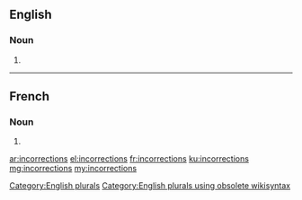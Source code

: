 ==English==

===Noun===
{{head|en}}

# {{plural of|incorrection}}

[[Category:English plurals]][[Category:English plurals using obsolete wikisyntax]]

----

==French==

===Noun===
{{head|fr|g=f-p}}

# {{plural of|incorrection|lang=fr}}

[[ar:incorrections]]
[[el:incorrections]]
[[fr:incorrections]]
[[ku:incorrections]]
[[mg:incorrections]]
[[my:incorrections]]